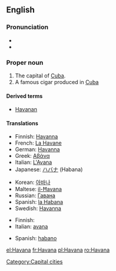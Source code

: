 {{wikipedia}}
==English==

===Pronunciation===
* {{IPA|/həˈvænə/}}
* {{rhymes|ænə}}

===Proper noun===
{{en-proper noun}}

# The capital of [[Cuba]].
# A famous cigar produced in [[Cuba]]

====Derived terms====
* [[Havanan]]

====Translations====
{{trans-top|capital}}
* Finnish: [[Havanna]]
* French: [[La Havane]] {{f}}
* German: [[Havanna]] {{f}}
* Greek: [[Αβάνα]]
* Italian: [[L'Avana]] {{f}}
* Japanese: [[ハバナ]] (Habana)
{{trans-mid}}
* Korean: [[아바나]] {{f}}
* Maltese: [[il-Ħavana]]
* Russian: [[Гавана]] {{f}}
* Spanish: [[la Habana]] {{f}}
* Swedish: [[Havanna]]
{{trans-bottom}}

{{trans-top|cigar}}
* Finnish: {{t|fi|havannalainen}}
* Italian: [[avana]] {{m}}
{{trans-mid}}
* Spanish: [[habano]] {{m}}
{{trans-bottom}}

[[Category:Capital cities]]

[[el:Havana]]
[[fr:Havana]]
[[pl:Havana]]
[[ro:Havana]]